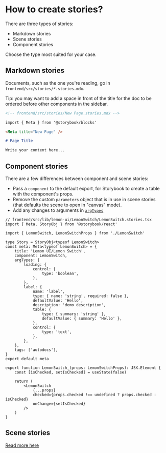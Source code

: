 
<Meta title="How to create stories?" />

# How to create stories?

There are three types of stories:

-   Markdown stories
-   Scene stories
-   Component stories

Choose the type most suited for your case.

## Markdown stories

Documents, such as the one you're reading, go in `frontend/src/stories/*.stories.mdx`.

Tip: you may want to add a space in front of the title for the doc to be ordered before other components in the sidebar.

```md
<!-- frontend/src/stories/New Page.stories.mdx -->

import { Meta } from '@storybook/blocks'

<Meta title="New Page" />

# Page Title

Write your content here...
```

## Component stories

There are a few differences between component and scene stories:

-   Pass a `component` to the default export, for Storybook to create a table with the component's props.
-   Remove the custom `parameters` object that is in use in scene stories (that defaults the scene to open in "canvas" mode).
-   Add any changes to arguments in [`argTypes`](https://storybook.js.org/docs/react/api/argtypes)

```tsx
// frontend/src/lib/lemon-ui/LemonSwitch/LemonSwitch.stories.tsx
import { Meta, StoryObj } from '@storybook/react'

import { LemonSwitch, LemonSwitchProps } from './LemonSwitch'

type Story = StoryObj<typeof LemonSwitch>
const meta: Meta<typeof LemonSwitch> = {
    title: 'Lemon UI/Lemon Switch',
    component: LemonSwitch,
    argTypes: {
        loading: {
            control: {
                type: 'boolean',
            },
        },
        label: {
            name: 'label',
            type: { name: 'string', required: false },
            defaultValue: 'Hello',
            description: 'demo description',
            table: {
                type: { summary: 'string' },
                defaultValue: { summary: 'Hello' },
            },
            control: {
                type: 'text',
            },
        },
    },
    tags: ['autodocs'],
}
export default meta

export function LemonSwitch_(props: LemonSwitchProps): JSX.Element {
    const [isChecked, setIsChecked] = useState(false)

    return (
        <LemonSwitch
            {...props}
            checked={props.checked !== undefined ? props.checked : isChecked}
            onChange={setIsChecked}
        />
    )
}
```

## Scene stories

[Read more here](/docs/how-to-build-a-scene--page#6-create-a-story-for-your-scene)
